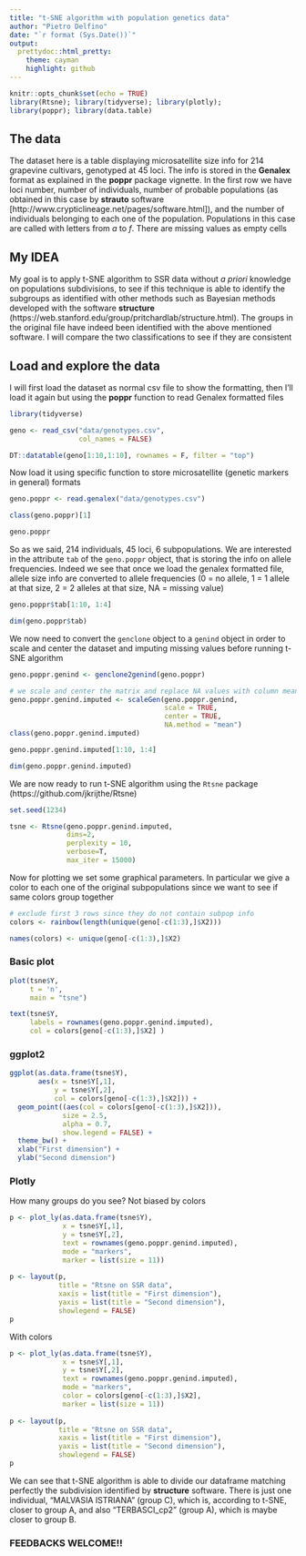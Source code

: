 ```yaml
---
title: "t-SNE algorithm with population genetics data"
author: "Pietro Delfino"
date: "`r format (Sys.Date())`"
output:
  prettydoc::html_pretty:
    theme: cayman
    highlight: github
---
```


```r
knitr::opts_chunk$set(echo = TRUE)
library(Rtsne); library(tidyverse); library(plotly);
library(poppr); library(data.table)
```

## The data
The dataset here is a table displaying microsatellite size info for 214 grapevine cultivars, genotyped at 45 loci. The info is stored in the **Genalex** format as explained in the **poppr** package vignette. In the first row we have loci number, number of individuals, number of probable populations (as obtained in this case by **strauto** software [http://www.crypticlineage.net/pages/software.html]), and the number of individuals belonging to each one of the population. Populations in this case are called with letters from *a* to *f*. There are missing values as empty cells

## My IDEA
My goal is to apply t-SNE algorithm to SSR data without *a priori* knowledge on populations subdivisions, to see if this technique is able to identify the subgroups as identified with other methods such as Bayesian methods developed with the software **structure** (https://web.stanford.edu/group/pritchardlab/structure.html). The groups in the original file have indeed been identified with the above mentioned software. I will compare the two classifications to see if they are consistent

## Load and explore the data
I will first load the dataset as normal csv file to show the formatting, then I'll load it again but using the **poppr** function to read Genalex formatted files

```r
library(tidyverse)

geno <- read_csv("data/genotypes.csv",
                 col_names = FALSE)
```

```r
DT::datatable(geno[1:10,1:10], rownames = F, filter = "top")
```

Now load it using specific function to store microsatellite (genetic markers in general) formats

```r
geno.poppr <- read.genalex("data/genotypes.csv")

class(geno.poppr)[1]
```

```r
geno.poppr
```

So as we said, 214 individuals, 45 loci, 6 subpopulations. We are interested in the attribute `tab` of the `geno.poppr` object, that is storing the info on allele frequencies. Indeed we see that once we load the genalex formatted file, allele size info are converted to allele frequencies (0 = no allele, 1 = 1 allele at that size, 2 = 2 alleles at that size, NA = missing value)

```r
geno.poppr$tab[1:10, 1:4]

dim(geno.poppr$tab)
```

We now need to convert the `genclone` object to a `genind` object in order to scale and center the dataset and imputing missing values before running t-SNE algorithm

```r
geno.poppr.genind <- genclone2genind(geno.poppr)

# we scale and center the matrix and replace NA values with column means
geno.poppr.genind.imputed <- scaleGen(geno.poppr.genind,
                                      scale = TRUE,
                                      center = TRUE,
                                      NA.method = "mean")
class(geno.poppr.genind.imputed)

geno.poppr.genind.imputed[1:10, 1:4]

dim(geno.poppr.genind.imputed)
```

We are now ready to run t-SNE algorithm using the `Rtsne` package (https://github.com/jkrijthe/Rtsne)

```r
set.seed(1234)

tsne <- Rtsne(geno.poppr.genind.imputed,
              dims=2,
              perplexity = 10,
              verbose=T,
              max_iter = 15000)
```

Now for plotting we set some graphical parameters. In particular we give a color to each one of the original subpopulations since we want to see if same colors group together

```r
# exclude first 3 rows since they do not contain subpop info
colors <- rainbow(length(unique(geno[-c(1:3),]$X2)))

names(colors) <- unique(geno[-c(1:3),]$X2)
```

### Basic plot

```r
plot(tsne$Y,
     t = 'n',
     main = "tsne")

text(tsne$Y,
     labels = rownames(geno.poppr.genind.imputed),
     col = colors[geno[-c(1:3),]$X2] )
```

### ggplot2

```r
ggplot(as.data.frame(tsne$Y),
       aes(x = tsne$Y[,1],
           y = tsne$Y[,2],
           col = colors[geno[-c(1:3),]$X2])) +
  geom_point((aes(col = colors[geno[-c(1:3),]$X2])),
             size = 2.5,
             alpha = 0.7,
             show.legend = FALSE) +
  theme_bw() +
  xlab("First dimension") +
  ylab("Second dimension")
```

### Plotly

How many groups do you see? Not biased by colors

```r
p <- plot_ly(as.data.frame(tsne$Y),
             x = tsne$Y[,1],
             y = tsne$Y[,2],
             text = rownames(geno.poppr.genind.imputed),
             mode = "markers",
             marker = list(size = 11))
             
p <- layout(p,
            title = "Rtsne on SSR data", 
            xaxis = list(title = "First dimension"),
            yaxis = list(title = "Second dimension"),
            showlegend = FALSE)
p
```

With colors

```r
p <- plot_ly(as.data.frame(tsne$Y),
             x = tsne$Y[,1],
             y = tsne$Y[,2],
             text = rownames(geno.poppr.genind.imputed),
             mode = "markers",
             color = colors[geno[-c(1:3),]$X2],
             marker = list(size = 11))
             
p <- layout(p,
            title = "Rtsne on SSR data", 
            xaxis = list(title = "First dimension"),
            yaxis = list(title = "Second dimension"),
            showlegend = FALSE)
p
```

We can see that t-SNE algorithm is able to divide our dataframe matching perfectly the subdivision identified by **structure** software. There is just one individual, "MALVASIA ISTRIANA" (group C), which is, according to t-SNE, closer to group A, and also "TERBASCI_cp2" (group A), which is maybe closer to group B.

### FEEDBACKS WELCOME!!










